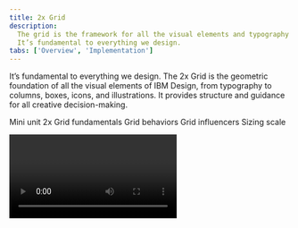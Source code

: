 ```yaml
---
title: 2x Grid
description:
  The grid is the framework for all the visual elements and typography at IBM.
  It’s fundamental to everything we design.
tabs: ['Overview', 'Implementation']
---
```


<PageDescription>

It’s fundamental to everything we design. The 2x Grid is the geometric
foundation of all the visual elements of IBM Design, from typography to columns,
boxes, icons, and illustrations. It provides structure and guidance for all
creative decision-making.

</PageDescription>

<AnchorLinks>

<AnchorLink>Mini unit</AnchorLink>
<AnchorLink>2x Grid fundamentals</AnchorLink>
<AnchorLink>Grid behaviors</AnchorLink>
<AnchorLink>Grid influencers</AnchorLink>
<AnchorLink>Sizing scale</AnchorLink>

</AnchorLinks>

<Video vimeoId="281513522" />

## Resources

<Row className="resource-card-group">
<Column colMd={4} colLg={4} noGutterSm>
  <ResourceCard
    subTitle="IBM Grid Template"
    href="https://sketch.cloud/s/3a3f3f2d-94d7-4c16-8e2e-88ba80a6382e"
    >
      <MdxIcon name="sketch" />
  </ResourceCard>
</Column>
<Column colLg={4} colMd={4}  noGutterSm>
  <ResourceCard
    subTitle="Elements package: Grid"
    href="https://github.com/carbon-design-system/carbon/tree/master/packages/grid"
    >

<MdxIcon name="github" />

  </ResourceCard>
</Column>
<Column colLg={4} colMd={4} noGutterSm>
  <ResourceCard
    subTitle="Grid package preview"
    href="https://carbon-elements.netlify.com/grid/examples/preview/"
    >

<MdxIcon name="codesandbox" />

  </ResourceCard>
</Column>
</Row>

<br />

<br />

## Mini unit

The basic unit of 2x Grid geometry is the 8-pixel square mini unit. Multiples of
mini units compose the dimensions of columns, rows, boxes, along with their
margins and padding. The mini unit adapts to your content while maintaining a
consistent visual rhythm.

At breakpoint boundaries, mini units divide the screen into a fixed master grid,
and multiples of mini units map to fluid grid column widths and row heights.
Fixed boxes are sized in mini units, as are the fixed dimension of hybrid boxes.

Margin and padding are always applied in fixed mini unit multiples. Boxes are
sized by applying a sizing scale based on either fixed mini units or fluid
column widths, along with a core set of aspect ratios.

<Video vimeoId="292608020" />

## 2x Grid fundamentals

The core concept of the 2x Grid is to divide or multiply by two, forming a
visual rhythm. Fluid grids are built by division, whereas fixed grids are built
with multiplication. On breakpoint boundaries, these sizes match. Margins and
padding are applied consistently in both cases.

<AnchorLinks small>

<AnchorLink>Columns and rows</AnchorLink>
<AnchorLink>Margins</AnchorLink>
<AnchorLink>Padding</AnchorLink>
<AnchorLink>Gutters</AnchorLink>
<AnchorLink>Breakpoints</AnchorLink>

</AnchorLinks>

### Columns and Rows

Columns and rows create key lines that are essential for visual rhythm,
especially for typography. Construct columns by either dividing a space into a
fluid grid, or by tiling fixed boxes in multiples.

![Columns and rows](images/Layout_overview_Columns-rows.svg)

#### Fluid grid

A [fluid grid](#fluid-grid) divides space by twos. This division is immediately
evident in the 2x column structure. Within a breakpoint, the column count is
constant, and unit size scales with screen size. Choose a column count by
starting with one, then divide by two as needed:

#### Fixed grid

A [fixed grid](#fixed-grid) starts with a fixed unit size from the sizing scale,
then tiles and wraps as needed, like text. To employ the 2x concept, multiply
box sizes by two and mix them together.

When tiling fixed boxes, the column count is not known in advance, but a grid
emerges visually due to the use of a consistent sizing scale. On breakpoint
boundaries, fixed sizing scales match column sizes.

#### Hybrid grid

Hybrid grids are also frequent in practice, and hybrid boxes have properties of
both.

#### Decision tree

For dense content, use mini units for further alignment and spatial guidance.

![Columns and rows for dense content](images/Layout_overview_Columns-rows-light-dense.svg)

### Margins

The margins at the outer edge of the grid are always a fixed size within a
breakpoint, even when columns are fluid. See [breakpoints](#breakpoints) for a
table of margin sizes.

![Margins](images/Layout_overview_Margins.svg)

### Padding

Padding is always a fixed multiple of mini units: 16 pixels at all standard
breakpoints. Always align type to the edge of box padding. Note, some design
tools add padding to text boxes by default; check text box padding and remove it
if necessary.

![Padding](images/Layout_overview_Paddings.svg)

<DoDontRow>
  <DoDont caption="Always place type against the padding.">

![Always place type against the padding.](images/Layout_overview_Paddings-do.svg)

  </DoDont>
  <DoDont type="dont" caption="Never place type on the padding.">

![Never place type on the padding.](images/Layout_overview_Paddings-dont.svg)

  </DoDont>
</DoDontRow>

### Gutters

Grid gutters can be absent as shown above, or present as shown below. The margin
around each grid box matches its padding, for a total gutter of 32 pixels. For
closely related content, consider a gutterless grid. Apply gutters when content
warrants more separation.

![Gutters](images/Layout_overview_Gutters.svg)

### Breakpoints

Use this set of standard breakpoints to maintain layout integrity across screen
sizes. For best results, test designs and code at each of these standard
breakpoints.

Create custom breakpoints to accommodate special needs, by writing your own
media queries and CSS rules. Refer to the
[grid code package](https://github.com/carbon-design-system/carbon/tree/master/packages/grid)
for more information.

| Breakpoint | Value (px/rem) | Columns | Size (%) | Size  | Padding | Margin |
| ---------- | -------------- | ------- | -------- | ----- | ------- | ------ |
| Small      | 320 / 20       | 4       | 25%      | 80 px | 16 px   | 0      |
| Medium     | 672 / 42       | 8       | 12.5%    | 80 px | 16 px   | 16 px  |
| Large      | 1056 / 66      | 16      | 6.25%    | 64 px | 16 px   | 16 px  |
| X-Large    | 1312 / 82      | 16      | 6.25%    | 80 px | 16 px   | 16 px  |
| Max        | 1584 / 99      | 16      | 6.25%    | 96 px | 16 px   | 24 px  |

For best results, test designs and code at each of these standard breakpoints.

<Video vimeoId="292015984" />

## Grid behaviors

In user interfaces, screen size is dictated by the device and the user's chosen
window size. We may know content in advance, or the content may be dynamic.

Carefully consider the user's goal for their screen space, particularly when
displaying dynamic content. If a user's goal is to see more items, scale column
count by tiling fixed boxes. If a user wants to see more content within each
item, scale boxes and use fixed column counts.

<AnchorLinks small>

<AnchorLink>Fluid columns</AnchorLink>
<AnchorLink>Fixed boxes</AnchorLink>
<AnchorLink>Hybrid boxes</AnchorLink>
<AnchorLink>Key lines</AnchorLink>

</AnchorLinks>

### Fluid grid

Fluid column structures are ideal for editorial content, dashboards, images,
video, data visualizations, etc. In each case, scaling the size of things is
more useful to the user than scaling the number of visible things. In a fluid
grid, we divide available width in half to create columns, repeating as
necessary.

At each breakpoint, column count is fixed and column width is a multiple of mini
units. Row height is a multiple of column size, following recommended aspect
ratios. Margin and padding are fixed multiples of mini units. In between
breakpoints, actual column width is a percentage of the grid area, not a mini
unit multiple. Content scales fluidly.

<Video vimeoId="292024522" />

### Fixed boxes

A grid can be formed with fixed boxes by arranging tiles in an inline block,
icons in toolbars, etc. Column count grows with browser width. Tiles wrap to the
next line, or are sometimes truncated with an overflow scroll.

<Video vimeoId="292024183" />

First choose a base size from the [sizing scale](#sizing-scale), then build up
each box in multiples of the base size, following recommended
[aspect ratios](#aspect-ratio). A grid emerges when each tile uses a multiple of
a consistent base size. Following this method ensures consistency of tile sizes,
even across products.

### Hybrid boxes

Hybrid boxes have different scaling rules in each dimension, so they do not use
aspect ratios. When a user would resize the browser expecting content to scale
in one dimension but not the other, use hybrid boxes.

Use the [sizing scale](#sizing-scale) to size a fixed dimension. Use
column-width multiples to size a grid-fluid dimension. Aspect ratios do not
apply.

<Video vimeoId="292025098" />

Here are some common UI behaviors:

| Examples   | Width        | Height          |
| ---------- | ------------ | --------------- |
| Header     | Fluid (Grid) | Fixed (m.u.)    |
| Toolbar    | Fluid (Grid) | Fixed (m.u.)    |
| Side Panel | Fixed        | Fluid (Grid)    |
| Menu       | Fixed        | Fluid (Content) |
| Content    | Fixed        | Fluid (Content) |
| Data Table | Fluid (Grid) | Fluid (Content) |

### Key lines

Regardless of how your grid is built, ensure the overall layout has visible key
lines: vertical and horizontal lines on which multiple objects align.

Horizontal and vertical alignment are equally critical. When present, the eye
can follow content more easily, increasing the perception of visual harmony.

## Grid influencers

Within a design system, layouts often follow a common structure, especially with
regard to navigation. This section covers which of these UI patterns you'll
need, where users will expect to see them on a page, and how they’ll affect the
content that lives within the responsive grid.

<AnchorLinks small>

<AnchorLink>Screen regions</AnchorLink>
<AnchorLink>Panel behavior</AnchorLink>

</AnchorLinks>

### Screen regions

In a UI layout, users expect to find certain types of content in certain areas.
We call these areas _screen regions_. It is especially important for these zones
to be consistent across devices and adapt across breakpoints.
[Learn more on the Global header pattern page](/patterns/global-header).

![Shell Illustation](images/Layout_overview_Screen-regions-1.svg)

<Caption>1. Header 2. Global sidenav 3. Local sidenav</Caption>

![Dropdown Illustation](images/Layout_overview_Screen-regions-2.svg)

<Caption>4. Dropdown menu 5. Content 6. Footer</Caption>

![Dialog Illustation](images/Layout_overview_Screen-regions-3.svg)

<Caption>7. Dialog</Caption>

### Panel behavior

All vertical panels expand to fill the full height of the browser window.

#### Flexible panels

The flexible panels allow for both collapsed and expanded states. The expanded
state of a flexible Panel is a fixed width that cannot be adjusted by the user.
The collapsed Flexible Panel expands when the user hovers over any portion of
it. When flexible panels expand, they either condense both the content and the
grid or they push content beyond the edge of the browser.

<Video vimeoId="292975726" />

<br />
<br />

#### Fixed panels

Fixed panels maintain a static width, cannot be collapsed, and also exist
outside of the responsive grid.

<Video vimeoId="292988292" />

<br />
<br />

#### Floating panels

This panel style floats above the primary content area and does not affect the
responsive grid. Floating panels conceal any UI elements below them and must be
dismissable by the user. Inline menus, dropdowns and tooltips also float.

<Video vimeoId="292977039" />

## Sizing scale

We provide a sizing scale for both fixed and fluid sizes. Use it to size content
as well as negative space. Like a type scale, the sizing scale constrains the
range of sizes to improve consistency and rhythm, while still allowing a wide
range of sizes. Spacing tokens are used to apply these relationships
consistently across UIs.

<AnchorLinks small>

<AnchorLink>Fixed base unit</AnchorLink>
<AnchorLink>Fluid base unit</AnchorLink>
<AnchorLink>Scaling multiple</AnchorLink>
<AnchorLink>Aspect ratio</AnchorLink>
<AnchorLink>Vertical rhythm</AnchorLink>
<AnchorLink>Components</AnchorLink>

</AnchorLinks>

### Fixed base unit

Use this fixed sizing scale, comprised of select mini unit multiples, when
sizing icons, tiling boxes, and applying vertical margin space.

![Fixed base unit](images/Layout_overview_Fixed-base-unit.svg)

Choose a size to use as your fixed base unit. Also see the
[breakpoints table](#breakpoints).

| Sizing scale (px) | Mini units |
| ----------------- | ---------- |
| 8                 | 1x         |
| 16                | 2x         |
| 24                | 3x         |
| 32                | 4x         |
| 48                | 6x         |
| 64                | 8x         |
| 80                | 10x        |

### Fluid base unit

For fluid grids, the column width is the base unit. Just as a box can span
multiple columns, its height is a multiple of column width. Use cases are
leading section in a webpage, divded section for editorial content, modals, etc.
Check out the [breakpoints table](#breakpoints) for pixel sizings.

![Fluid base unit](images/Layout_overview_Fluid-base-unit.svg)

### Scaling multiple

After determining your base size, multiply it as needed for each use. For box
sizing, apply an [aspect ratio](#aspect-ratio) too.

<Video vimeoId="292026497" />

### Aspect ratio

When sizing boxes, constrain dimensions to one of the aspect ratios shown below
whenever possible. Doing so will heighten the perception of unity between
products.

Choose an aspect ratio from the table, then multiply the base unit in each
dimension as needed to set width and height, maintaining the ratio in either
portrait or landscape.

| Aspect ratios                 |     |
| ----------------------------- | --- |
| 1:1, 2:1, 2:3, 3:2, 4:3, 16:9 |     |

For example, to size a fluid box with a 2:1 landscape aspect ratio, you could
span 4 columns in width and 2 column-widths of height. To size a fixed box with
the same aspect ratio, you could start with an 80 pixel base unit, then multiply
it by 4 in width and 2 in height, for a fixed box size of 320 by 160.

![aspect ratio](images/Layout_overview_Aspect-ratio.svg)

### Vertical rhythm

Use the fixed sizing scale to set vertical spacing between sections, by adding
it to the top or bottom margin of a box:

<Video vimeoId="292028388" />

<DoDontRow>
  <DoDont
    caption="Mini unit is the guide when needed. Spacer snaps to the text box and does not necessarily need to snap to the mini unit.">

![Mini unit is the guide when needed. Spacer snaps to the text box and does not necessarily need to snap to the mini unit.](images/Layout_overview_Visual-rhythm-do.svg)

  </DoDont>
  <DoDont type="dont" caption="In Sketch, always use “Auto” in alignment to ensure the text box is fitting with the content. Spacer snaps to the text box.">

![Always use “Auto” in alignment to ensure the text box is fitting with the content. Spacer snaps to the text box.](images/Layout_overview_Visual-rhythm-dont.svg)

  </DoDont>
</DoDontRow>

### Components

Components can be sized like other boxes: either fixed or fluid, and often
hybrid, with fixed height and fluid width. When interior space within a
component is cramped, use the minor sizing scale:

When multiple components adhere to the same scale, grid relationships naturally
emerge. For example, vertically aligning form fields such as checkboxes and
radio buttons produces a grid effect when interior spacing is consistent.

<Video vimeoId="292028752" />
